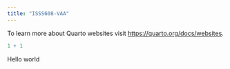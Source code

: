 ```yaml
---
title: "ISSS608-VAA"
---
```


To learn more about Quarto websites visit <https://quarto.org/docs/websites>.

```r
1 + 1
```

Hello world
